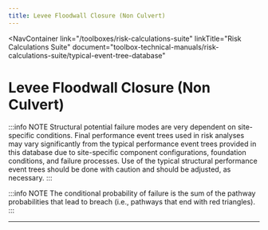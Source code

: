 ```yaml
---
title: Levee Floodwall Closure (Non Culvert)
---
```



<NavContainer
  link="/toolboxes/risk-calculations-suite"
  linkTitle="Risk Calculations Suite"
  document="toolbox-technical-manuals/risk-calculations-suite/typical-event-tree-database"
></NavContainer>

# Levee Floodwall Closure (Non Culvert)

:::info NOTE
Structural potential failure modes are very dependent on site-specific conditions. Final performance event trees used in risk analyses
may vary significantly from the typical performance event trees provided in this database due to site-specific component configurations,
foundation conditions, and failure processes. Use of the typical structural performance event trees should be done with caution and
should be adjusted, as necessary.
:::

<FigureNoRef 
    src="/figures/toolbox-technical-manuals/risk-calculations-suite/typical-event-tree-database/v1.4/Levee-Floodwall-Closure.png" 
    alt="Levee Floodwall Closure (Non Culvert) event tree" />
  
:::info NOTE
The conditional probability of failure is the sum of the pathway probabilities that lead to breach (i.e., pathways that end with red 
triangles).
:::

---
